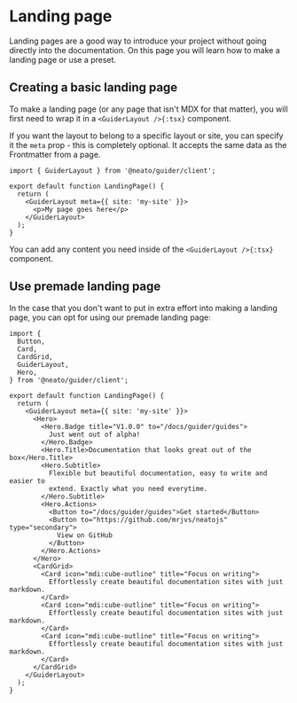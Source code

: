 # Landing page

Landing pages are a good way to introduce your project without going directly into the documentation.
On this page you will learn how to make a landing page or use a preset.


## Creating a basic landing page

To make a landing page (or any page that isn't MDX for that matter), you will first need to wrap it in a `<GuiderLayout />{:tsx}` component.

If you want the layout to belong to a specific layout or site, you can specify it the `meta` prop - this is completely optional. It accepts the same data as the Frontmatter from a page.

```tsx title="index.mdx" showLineNumbers
import { GuiderLayout } from '@neato/guider/client';

export default function LandingPage() {
  return (
    <GuiderLayout meta={{ site: 'my-site' }}>
      <p>My page goes here</p>
    </GuiderLayout>
  );
}
```

You can add any content you need inside of the `<GuiderLayout />{:tsx}` component.


## Use premade landing page

In the case that you don't want to put in extra effort into making a landing page, you can opt for using our premade landing page:

```tsx title="index.mdx" showLineNumbers {12-38}
import {
  Button,
  Card,
  CardGrid,
  GuiderLayout,
  Hero,
} from '@neato/guider/client';

export default function LandingPage() {
  return (
    <GuiderLayout meta={{ site: 'my-site' }}>
      <Hero>
        <Hero.Badge title="V1.0.0" to="/docs/guider/guides">
          Just went out of alpha!
        </Hero.Badge>
        <Hero.Title>Documentation that looks great out of the box</Hero.Title>
        <Hero.Subtitle>
          Flexible but beautiful documentation, easy to write and easier to
          extend. Exactly what you need everytime.
        </Hero.Subtitle>
        <Hero.Actions>
          <Button to="/docs/guider/guides">Get started</Button>
          <Button to="https://github.com/mrjvs/neatojs" type="secondary">
            View on GitHub
          </Button>
        </Hero.Actions>
      </Hero>
      <CardGrid>
        <Card icon="mdi:cube-outline" title="Focus on writing">
          Effortlessly create beautiful documentation sites with just markdown.
        </Card>
        <Card icon="mdi:cube-outline" title="Focus on writing">
          Effortlessly create beautiful documentation sites with just markdown.
        </Card>
        <Card icon="mdi:cube-outline" title="Focus on writing">
          Effortlessly create beautiful documentation sites with just markdown.
        </Card>
      </CardGrid>
    </GuiderLayout>
  );
}
```
